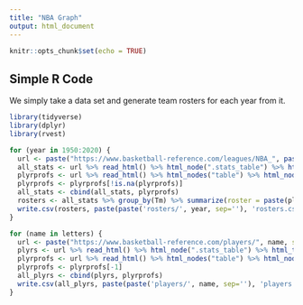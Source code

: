 ---
title: "NBA Graph"
output: html_document
---

```{r setup, include=FALSE}
knitr::opts_chunk$set(echo = TRUE)
```

## Simple R Code

We simply take a data set and generate team rosters for each year from it.

```{r setup}
library(tidyverse)
library(dplyr)
library(rvest)
```

```{r get_ROSTERS}

for (year in 1950:2020) {
  url <- paste("https://www.basketball-reference.com/leagues/NBA_", paste(year, "_totals.html#totals_stats::mp",sep=""), sep="")
  all_stats <- url %>% read_html() %>% html_node(".stats_table") %>% html_table() %>% filter(Rk != "Rk")
  plyrprofs <- url %>% read_html() %>% html_nodes("table") %>% html_nodes("tr") %>% html_node("a") %>% html_attr("href")
  plyrprofs <- plyrprofs[!is.na(plyrprofs)]
  all_stats <- cbind(all_stats, plyrprofs)
  rosters <- all_stats %>% group_by(Tm) %>% summarize(roster = paste(plyrprofs, collapse = ", ")) %>% filter(Tm != 'TOT')
  write.csv(rosters, paste(paste('rosters/', year, sep=''), 'rosters.csv', sep=''))
}
```

```{r get_PLAYERS}

for (name in letters) {
  url <- paste("https://www.basketball-reference.com/players/", name, sep="")
  plyrs <- url %>% read_html() %>% html_node(".stats_table") %>% html_table() %>% filter(From != "From") %>% select(1, 2, 3)
  plyrprofs <- url %>% read_html() %>% html_nodes("table") %>% html_nodes("tr") %>% html_node("a") %>% html_attr("href")
  plyrprofs <- plyrprofs[-1]
  all_plyrs <- cbind(plyrs, plyrprofs)
  write.csv(all_plyrs, paste(paste('players/', name, sep=''), 'players.csv', sep=''))
}
```
